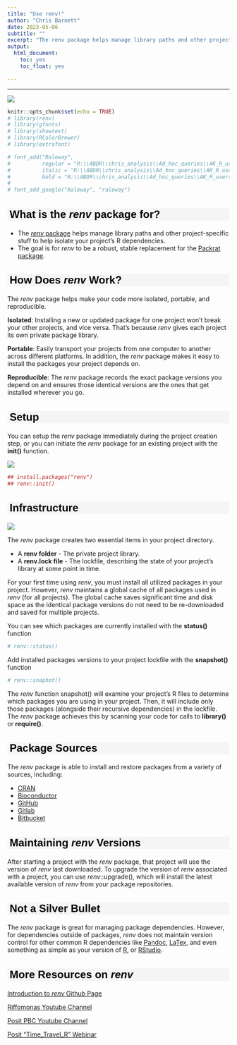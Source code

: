 ```yaml
---
title: "Use renv!"
author: "Chris Barnett"
date: 2023-05-06
subtitle: ""
excerpt: "The renv package helps manage library paths and other project-specific stuff to help isolate your project’s R dependencies. The goal is for renv to be a robust, stable replacement for the Packrat package."
output:
  html_document:
    toc: yes
    toc_float: yes

---
```


<style type="text/css">
h1.title { /* Header 4 - and the author and date headers use this too  */
  font-size: 40px;
  font-style: normal;
  font-weight: bold;
  font-family: Tahoma, Verdana, sans-serif;
  color: Black;
}

h4.author { /* Header 4 - and the author and date headers use this too  */
  font-size: 20px;
  font-style: normal;
  font-family: Tahoma, Verdana, sans-serif;
  color: Black;

}
h4.date { /* Header 4 - and the author and date headers use this too  */
  font-size: 20px;
  font-family: Tahoma, Verdana, sans-serif;
  color: Black;
}

h2 {/* Header 2 */
  font-size: 24px;
  font-family: Tahoma, Verdana, sans-serif;
  color: Black;
  background-color: WhiteSmoke;
  text-indent: 5px;
}
</style>

---

![](renv.jpg)

```r
knitr::opts_chunk$set(echo = TRUE)
# library(renv)
# library(gfonts)
# library(showtext)
# library(RColorBrewer)
# library(extrafont)

# font_add("Raleway", 
#          regular = "R:\\ABDR\\chris_analysis\\Ad_hoc_queries\\AK_R_users_group\\AK_R_Users_group\\Raleway\\static\\Raleway-Regular.ttf", 
#          italic = "R:\\ABDR\\chris_analysis\\Ad_hoc_queries\\AK_R_users_group\\AK_R_Users_group\\Raleway\\static\\Raleway-Italic.ttf", 
#          bold = "R:\\ABDR\\chris_analysis\\Ad_hoc_queries\\AK_R_users_group\\AK_R_Users_group\\Raleway\\static\\Raleway-Bold.ttf" )
# 
# font_add_google("Raleway", "raleway")
```

## What is the *renv* package for?

- The [*renv* package](https://cran.r-project.org/web/packages/*renv*/index.html) helps manage library paths and other project-specific stuff to help isolate your project’s R dependencies.
- The goal is for *renv* to be a robust, stable replacement for the [Packrat package](https://rstudio.github.io/packrat/).

## How Does *renv* Work?

The *renv* package helps make your code more isolated, portable, and reproducible.

**Isolated**: Installing a new or updated package for one project won’t break your other projects, and vice versa. That’s because *renv* gives each project its own private package library.

**Portable**: Easily transport your projects from one computer to another across different platforms. In addition, the *renv* package makes it easy to install the packages your project depends on.

**Reproducible**: The *renv* package records the exact package versions you depend on and ensures those identical versions are the ones that get installed wherever you go.

## Setup
You can setup the *renv* package immediately during the project creation step, or you can initiate the *renv* package for an existing project with the **init()** function.

![](Picture2.png)

```r
## install.packages("renv")
## renv::init()
```

## Infrastructure
![](Picture1.png)

The *renv* package creates two essential items in your project directory.
  
  - A **renv folder** - The private project library.
  - A **renv.lock file** - The lockfile, describing the state of your project’s library at some point in time.
  
For your first time using *renv*, you must install all utilized packages in your project. However, *renv* maintains a global cache of all packages used in *renv* (for all projects). The global cache saves significant time and disk space as the identical package versions do not need to be re-downloaded and saved for multiple projects.

You can see which packages are currently installed with the **status()** function
```r
# renv::status()
```

Add installed packages versions to your project lockfile with the **snapshot()** function
```r
# renv::snaphot()
```

The *renv* function snapshot() will examine your project’s R files to determine which packages you are using in your project. Then, it will include only those packages (alongside their recursive dependencies) in the lockfile. The *renv* package achieves this by scanning your code for calls to **library()** or **require()**.

## Package Sources
The *renv* package is able to install and restore packages from a variety of sources, including:

- [CRAN](https://cran.r-project.org/)
- [Bioconductor](https://www.bioconductor.org/)
- [GitHub](https://github.com/)
- [Gitlab](https://about.gitlab.com/)
- [Bitbucket](https://bitbucket.org/product)

## Maintaining *renv* Versions
After starting a project with the *renv* package, that project will use the version of *renv* last downloaded. To upgrade the version of *renv* associated with a project, you can use *renv*::upgrade(), which will install the latest available version of *renv* from your package repositories.

## Not a Silver Bullet
The *renv* package is great for managing package dependencies. However, for dependencies outside of packages, *renv* does not maintain version control for other common R dependencies like [Pandoc](https://pandoc.org/), [LaTex](https://www.latex-project.org/), and even something as simple as your version of [R](https://www.r-project.org/about.html), or [RStudio](https://posit.co/products/open-source/rstudio/).

## More Resources on *renv*

[Introduction to *renv* Github Page](https://rstudio.github.io/*renv*/articles/*renv*.html)

[Riffomonas Youtube Channel](https://www.youtube.com/watch?v=yc7ZB4F_dc0)

[Posit PBC Youtube Channel](https://www.youtube.com/watch?v=GwVx_pf2uz4)

[Posit "Time_Travel_R" Webinar](https://posit.co/resources/videos/time-travel-r/)
